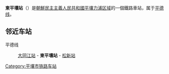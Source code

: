 {{unreferenced|time=2015-01-28T08:27:47+00:00}}
{{朝鮮半島車站資訊
|公司色 = blue
|文字色 = 
|站名 = 東平壤站
|圖片 = 
|pxl = 
|圖片說明 =
|前一站 = [[大同江站|大同江]]
|前一站距離 = 
|後一站距離 = 
|後一站 = [[松新站|松新]]
|所屬路線 = [[平德线|平德线]]
|距離 = 
|起點站 = [[平壤站|平壤]]
|諺文 = 동평양역
|朝鮮漢字 = 東平壤驛
|文觀部式 = Dongpyeongyang-yeok
|馬-賴式 = Tongp'yŏngyang-yŏk
|副站名 = 
|車站編號 = 
|停站路線數 = 
|所屬公司 = [[朝鮮民主主義人民共和國鐵道省|朝鮮民主主義人民共和國鐵道省]]
|所在地 =[[平壤|平壤]][[力浦区域|力浦区域]]
|車站構造 = 地面车站
|月台配置 = 
|啟用年月日 =
|廢站年月日 = 
|上下車人次 = 
|統計年度 = 
|轉車 = 
|備註 = 
|全寬備註 = 
}}

'''東平壤站'''（{{lang-ko|동평양역}}）是[[朝鮮民主主義人民共和國|朝鮮民主主義人民共和國]][[平壤|平壤]][[力浦区域|力浦区域]]的一個鐵路車站，属于[[平德线|平德线]]。

==邻近车站==
平德线
:[[大同江站|大同江站]] - '''東平壤站''' - [[松新站|松新站]]

{{朝鲜铁路小作品}}

{{平德线}}

[[Category:平壤市铁路车站|Category:平壤市铁路车站]]